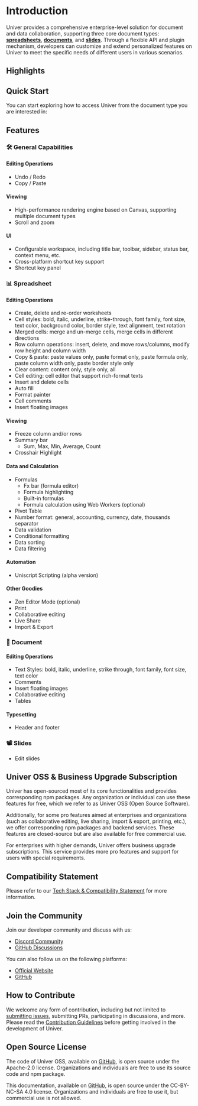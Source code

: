 
# Introduction

Univer provides a comprehensive enterprise-level solution for document and data collaboration, supporting three core document types: [**spreadsheets**](/guides/sheets), [**documents**](/guides/docs), and [**slides**](/guides/slides). Through a flexible API and plugin mechanism, developers can customize and extend personalized features on Univer to meet the specific needs of different users in various scenarios.

## Highlights

<FeatureBox />

## Quick Start

You can start exploring how to access Univer from the document type you are interested in:

<Cards>
  <Cards.Card icon="📝" title="Documents" href="/guides/docs"></Cards.Card>
  <Cards.Card icon="📊" title="Spreadsheets" href="/guides/sheets"></Cards.Card>
</Cards>

## Features

### 🛠 General Capabilities

#### Editing Operations

- Undo / Redo
- Copy / Paste

#### Viewing

- High-performance rendering engine based on Canvas, supporting multiple document types
- Scroll and zoom

#### UI

- Configurable workspace, including title bar, toolbar, sidebar, status bar, context menu, etc.
- Cross-platform shortcut key support
- Shortcut key panel

### 📊 Spreadsheet

#### Editing Operations

- Create, delete and re-order worksheets
- Cell styles: bold, italic, underline, strike-through, font family, font size, text color, background color, border style, text alignment, text rotation
- Merged cells: merge and un-merge cells, merge cells in different directions
- Row column operations: insert, delete, and move rows/columns, modify row height and column width
- Copy & paste: paste values only, paste format only, paste formula only, paste column width only, paste border style only
- Clear content: content only, style only, all
- Cell editing: cell editor that support rich-format texts
- Insert and delete cells
- Auto fill
- Format painter
- Cell comments
- Insert floating images

#### Viewing

- Freeze column and/or rows
- Summary bar
  - Sum, Max, Min, Average, Count
- Crosshair Highlight

#### Data and Calculation

- Formulas
  - Fx bar (formula editor)
  - Formula highlighting
  - Built-in formulas
  - Formula calculation using Web Workers (optional)
- Pivot Table
- Number format: general, accounting, currency, date, thousands separator
- Data validation
- Conditional formatting
- Data sorting
- Data filtering

#### Automation

- Uniscript Scripting (alpha version)

#### Other Goodies

- Zen Editor Mode (optional)
- Print
- Collaborative editing
- Live Share
- Import & Export

### 📝 Document

#### Editing Operations

- Text Styles: bold, italic, underline, strike through, font family, font size, text color
- Comments
- Insert floating images
- Collaborative editing
- Tables

#### Typesetting

- Header and footer

### 📽️ Slides

- Edit slides

## Univer OSS & Business Upgrade Subscription

Univer has open-sourced most of its core functionalities and provides corresponding npm packages. Any organization or individual can use these features for free, which we refer to as Univer OSS (Open Source Software).

Additionally, for some pro features aimed at enterprises and organizations (such as collaborative editing, live sharing, import & export, printing, etc.), we offer corresponding npm packages and backend services. These features are closed-source but are also available for free commercial use.

For enterprises with higher demands, Univer offers business upgrade subscriptions. This service provides more pro features and support for users with special requirements.

## Compatibility Statement

Please refer to our [Tech Stack & Compatibility Statement](/introduction/compatibility) for more information.

## Join the Community

Join our developer community and discuss with us:

- [Discord Community](https://discord.gg/XPGnMBmpd6)
- [GitHub Discussions](https://github.com/dream-num/univer/discussions)

You can also follow us on the following platforms:

- [Official Website](https://univer.ai)
- [GitHub](https://github.com/dream-num/univer)

## How to Contribute

We welcome any form of contribution, including but not limited to [submitting issues](https://github.com/dream-num/univer/issues/new/choose), submitting PRs, participating in discussions, and more. Please read the [Contribution Guidelines](https://github.com/dream-num/univer/blob/dev/CONTRIBUTING.md) before getting involved in the development of Univer.

## Open Source License

The code of Univer OSS, available on [GitHub](https://github.com/dream-num/univer), is open source under the Apache-2.0 license. Organizations and individuals are free to use its source code and npm package.

This documentation, available on [GitHub](https://github.com/dream-num/univer.ai), is open source under the CC-BY-NC-SA 4.0 license. Organizations and individuals are free to use it, but commercial use is not allowed.
